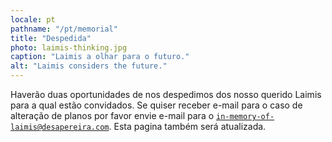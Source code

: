 ```yaml
---
locale: pt
pathname: "/pt/memorial"
title: "Despedida"
photo: laimis-thinking.jpg
caption: "Laimis a olhar para o futuro."
alt: "Laimis considers the future."
---
```


Haverão duas oportunidades de nos despedimos dos nosso querido Laimis para a
qual estão convidados. Se quiser receber e-mail para o caso de alteração de
planos por favor envie e-mail para o <code>in-memory-of-laimis@desapereira.com</code>. Esta pagina também será atualizada.

